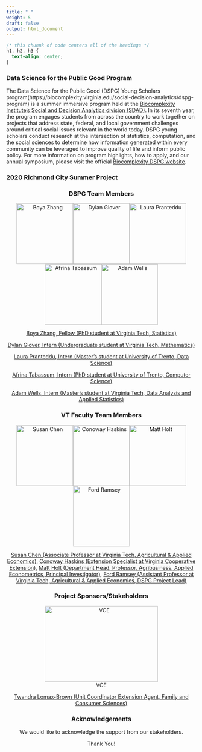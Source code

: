 ```yaml
---
title: " "
weight: 5
draft: false
output: html_document
---
```


```css
/* this chunnk of code centers all of the headings */
h1, h2, h3 {
  text-align: center;
}
```

### Data Science for the Public Good Program


The Data Science for the Public Good (DSPG) Young Scholars program(https://biocomplexity.virginia.edu/social-decision-analytics/dspg-program) is a summer immersive program held at the [Biocomplexity Institute’s Social and Decision Analytics division (SDAD)](https://biocomplexity.virginia.edu/social-decision-analytics).
In its seventh year, the program engages students from across the country to work together on projects that address state, federal, and local government challenges around critical social issues relevant in the world today. DSPG young scholars conduct research at the intersection of statistics, computation, and the social sciences to determine how information generated within every community can be leveraged to improve quality of life and inform public policy. For more information on program highlights, how to apply, and our annual symposium, please visit the official [Biocomplexity DSPG website]((https://biocomplexity.virginia.edu/social-decision-analytics/dspg-program)).

### 2020 Richmond City Summer Project

### DSPG Team Members {style=text-align:center}

<center>
![Boya Zhang](/team_files/Boya.Zhang.VT.jpg){width=150px height=160px}![Dylan Glover](/team_files/Dylan.Glover.VT.jpg){width=150px height=160px}![Laura Pranteddu](/team_files/Laura.Pranteddu.VT.JPG){width=150px height=160px}
![Afrina Tabassum](/team_files/Afrina.Tabassum.VT.jpg){width=150px height=160px}![Adam Wells](/team_files/Adam.Wells.VT.jpg){width=150px height=160px}

[Boya Zhang, Fellow (PhD student at Virginia Tech, Statistics)](https://github.com/boya66)

[Dylan Glover, Intern (Undergraduate student at Virginia Tech, Mathematics)](https://github.com/dyglover)

[Laura Pranteddu, Intern (Master's student at University of Trento, Data Science)](https://github.com/lp9kh) 

[Afrina Tabassum, Intern (PhD student at University of Trento, Computer Science)](https://github.com/afrinaVT)    

[Adam Wells, Intern (Master's student at Virginia Tech, Data Analysis and Applied Statistics)](https://github.com/wellay01)

### VT Faculty Team Members {style=text-align:center}

<center>
![Susan Chen](/team_files/Susan.Chen.VT.jpg){width=150px height=160px}![Conoway Haskins](/team_files/Conaway.Haskins.VT.jpg){width=150px height=160px}![Matt Holt](/team_files/Matt.Holt.VT.jpg){width=150px height=160px}![Ford Ramsey](/team_files/Ford.Ramsey.VT.jpg){width=150px height=160px}

[Susan Chen (Associate Professor at Virginia Tech, Agricultural & Applied Economics)](https://aaec.vt.edu/people/faculty/chen-susan.html), [Conoway Haskins (Extension Specialist at Virginia Cooperative Extension)](https://ext.vt.edu/community-leadership/people/conaway-haskins.html), [Matt Holt (Department Head, Professor, Agribusiness, Applied Econometrics, Principal Investigator)](https://aaec.vt.edu/people/faculty/holt-matthew.htmln), [Ford Ramsey (Assistant Professor at Virginia Tech, Agricultural & Applied Economics, DSPG Project Lead)](https://aaec.vt.edu/people/faculty/ramsey-ford.html)

### Project Sponsors/Stakeholders {style=text-align:center}
<center>
![VCE](/team_files/VCE.Logo.png){width=300px height=200px}
<center>

[Twandra Lomax-Brown (Unit Coordinator Extension Agent, Family and Consumer Sciences)](https://www.linkedin.com/in/twandra-lomax-brown-ma-ed-5554859/)


### Acknowledgements {style=text-align:center}

We would like to acknowledge the support from our stakeholders.
  
  Thank You!
